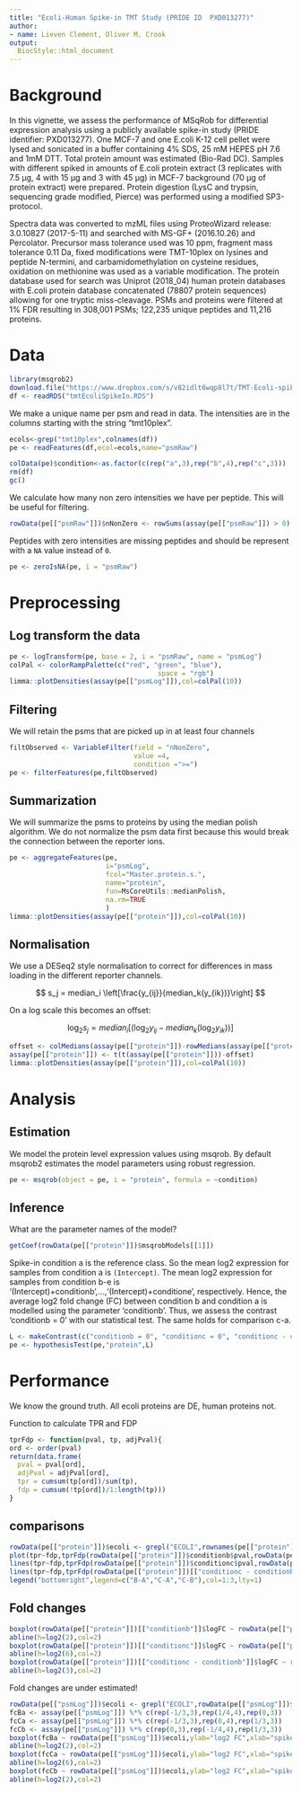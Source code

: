 ```yaml
---
title: "Ecoli-Human Spike-in TMT Study (PRIDE ID  PXD013277)"
author:
- name: Lieven Clement, Oliver M. Crook
output:
  BiocStyle::html_document
---
```



# Background
In this vignette, we assess the performance of MSqRob for differential
expression analysis using a publicly available spike-in study
(PRIDE identifier: PXD013277).
One MCF-7 and one E.coli K-12 cell pellet were lysed and
sonicated in a buffer containing 4% SDS, 25 mM HEPES pH 7.6 and 1mM DTT. Total
protein amount was estimated (Bio-Rad DC). Samples with different spiked in amounts of E.coli protein extract (3 replicates with 7.5 µg, 4 with 15 µg and 3 with 45 µg) in MCF-7 background (70 µg of protein extract) were prepared. Protein digestion (LysC and trypsin, sequencing grade modified, Pierce) was performed using a modified SP3-protocol.

Spectra data was converted to mzML files using ProteoWizard release: 3.0.10827 (2017-5-11) and searched with MS-GF+ (2016.10.26) and Percolator. Precursor mass tolerance used was 10 ppm, fragment mass tolerance 0.11 Da, fixed modifications
were TMT-10plex on lysines and peptide N-termini, and carbamidomethylation on cysteine residues, oxidation on methionine was used as a variable modification. The
protein database used for search was Uniprot (2018_04) human protein databases with E.coli protein database concatenated (78807 protein sequences) allowing for one tryptic miss-cleavage. PSMs and proteins were filtered at 1% FDR resulting in 308,001 PSMs; 122,235 unique peptides and 11,216 proteins.

# Data
```r
library(msqrob2)
download.file("https://www.dropbox.com/s/v82idlt6wqp8l7t/TMT-Ecoli-spike-in.rds?dl=0", "tmtEcoliSpikeIn.RDS", method="curl", extra = "-L")
df <- readRDS("tmtEcoliSpikeIn.RDS")
```

We make a unique name per psm and read in data.
The intensities are in the columns starting with the string "tmt10plex".

```r
ecols<-grep("tmt10plex",colnames(df))
pe <- readFeatures(df,ecol=ecols,name="psmRaw")

colData(pe)$condition<-as.factor(c(rep("a",3),rep("b",4),rep("c",3)))
rm(df)
gc()
```


We calculate how many non zero intensities we have per peptide.
This will be useful for filtering.

```r
rowData(pe[["psmRaw"]])$nNonZero <- rowSums(assay(pe[["psmRaw"]]) > 0)
```


Peptides with zero intensities are missing peptides and should be
represent with a `NA` value instead of `0`.
```r
pe <- zeroIsNA(pe, i = "psmRaw")
```

# Preprocessing

## Log transform the data

```r
pe <- logTransform(pe, base = 2, i = "psmRaw", name = "psmLog")
colPal <- colorRampPalette(c("red", "green", "blue"),
                                     space = "rgb")
limma::plotDensities(assay(pe[["psmLog"]]),col=colPal(10))
```

## Filtering

We will retain the psms that are picked up in at least four channels

```r
filtObserved <- VariableFilter(field = "nNonZero",
                               value =4,
                               condition =">=")
pe <- filterFeatures(pe,filtObserved)
```

## Summarization

We will summarize the psms to proteins by using the median polish algorithm.
We do not normalize the psm data first because this would break the connection between the reporter ions.

```r
pe <- aggregateFeatures(pe,           
                        i="psmLog",
                        fcol="Master.protein.s.",
                        name="protein",
                        fun=MsCoreUtils::medianPolish,
                        na.rm=TRUE
                        )
limma::plotDensities(assay(pe[["protein"]]),col=colPal(10))
```

## Normalisation

We use a DESeq2 style normalisation to correct for differences in mass loading in the different reporter channels.

$$ s_j = median_i \left[\frac{y_{ij}}{median_k(y_{ik})}\right] $$

On a log scale this becomes an offset:

$$ \log_2 s_j = median_i \left[ \left(\log_2 y_{ij} - median_k(\log_2 y_{ik})\right)\right] $$

```r
offset <- colMedians(assay(pe[["protein"]])-rowMedians(assay(pe[["protein"]]),na.rm=TRUE),na.rm=TRUE)
assay(pe[["protein"]]) <- t(t(assay(pe[["protein"]]))-offset)
limma::plotDensities(assay(pe[["protein"]]),col=colPal(10))
```

# Analysis

## Estimation

We model the protein level expression values using msqrob.
By default msqrob2 estimates the model parameters using robust regression.

```r
pe <- msqrob(object = pe, i = "protein", formula = ~condition)
```

## Inference

What are the parameter names of the model?
```r
getCoef(rowData(pe[["protein"]])$msqrobModels[[1]])
```

Spike-in condition a is the reference class. So the mean log2 expression for
samples from condition a is `(Intercept)`.
The mean log2 expression for samples from condition b-e is
'(Intercept)+conditionb',...,'(Intercept)+conditione', respectively.
Hence, the average log2 fold change (FC) between condition b and condition a is modelled using the parameter 'conditionb'. Thus, we assess the contrast
'conditionb = 0' with our statistical test. The same holds for comparison c-a.


```r
L <- makeContrast(c("conditionb = 0", "conditionc = 0", "conditionc - conditionb = 0"), parameterNames = c("conditionb","conditionc"))
pe <- hypothesisTest(pe,"protein",L)
```

# Performance

We know the ground truth. All ecoli proteins are DE, human proteins not.

Function to calculate TPR and FDP
```r
tprFdp <- function(pval, tp, adjPval){
ord <- order(pval)
return(data.frame(
  pval = pval[ord],
  adjPval = adjPval[ord],
  tpr = cumsum(tp[ord])/sum(tp),
  fdp = cumsum(!tp[ord])/1:length(tp)))
}
```

## comparisons

```r
rowData(pe[["protein"]])$ecoli <- grepl("ECOLI",rownames(pe[["protein"]]))
plot(tpr~fdp,tprFdp(rowData(pe[["protein"]])$conditionb$pval,rowData(pe[["protein"]])$ecoli,rowData(pe[["protein"]])$conditionb$adjPval),type="l",xlab="FDP",ylab="TPR")
lines(tpr~fdp,tprFdp(rowData(pe[["protein"]])$conditionc$pval,rowData(pe[["protein"]])$ecoli,rowData(pe[["protein"]])$conditionc$adjPval),type="l",col=2)
lines(tpr~fdp,tprFdp(rowData(pe[["protein"]])[["conditionc - conditionb"]]$pval,rowData(pe[["protein"]])$ecoli,rowData(pe[["protein"]])[["conditionc - conditionb"]]$adjPval),type="l",col=3)
legend("bottomright",legend=c("B-A","C-A","C-B"),col=1:3,lty=1)
```

## Fold changes

```r
boxplot(rowData(pe[["protein"]])[["conditionb"]]$logFC ~ rowData(pe[["protein"]])$ecoli,ylab="log2 FC",xlab="spiked",main="B vs A")
abline(h=log2(2),col=2)
boxplot(rowData(pe[["protein"]])[["conditionc"]]$logFC ~ rowData(pe[["protein"]])$ecoli,ylab="log2 FC",xlab="spiked",main="C vs A")
abline(h=log2(6),col=2)
boxplot(rowData(pe[["protein"]])[["conditionc - conditionb"]]$logFC ~ rowData(pe[["protein"]])$ecoli,ylab="log2 FC",xlab="spiked",main="C vs B")
abline(h=log2(3),col=2)
```

Fold changes are under estimated!

```r
rowData(pe[["psmLog"]])$ecoli <- grepl("ECOLI",rowData(pe[["psmLog"]])$Master.protein.s.)
fcBa <- assay(pe[["psmLog"]]) %*% c(rep(-1/3,3),rep(1/4,4),rep(0,3))
fcCa <- assay(pe[["psmLog"]]) %*% c(rep(-1/3,3),rep(0,4),rep(1/3,3))
fcCb <- assay(pe[["psmLog"]]) %*% c(rep(0,3),rep(-1/4,4),rep(1/3,3))
boxplot(fcBa ~ rowData(pe[["psmLog"]])$ecoli,ylab="log2 FC",xlab="spiked",main="B vs A")
abline(h=log2(2),col=2)
boxplot(fcCa ~ rowData(pe[["psmLog"]])$ecoli,ylab="log2 FC",xlab="spiked",main="C vs A")
abline(h=log2(6),col=2)
boxplot(fcCb ~ rowData(pe[["psmLog"]])$ecoli,ylab="log2 FC",xlab="spiked",main="C vs B")
abline(h=log2(2),col=2)
```
